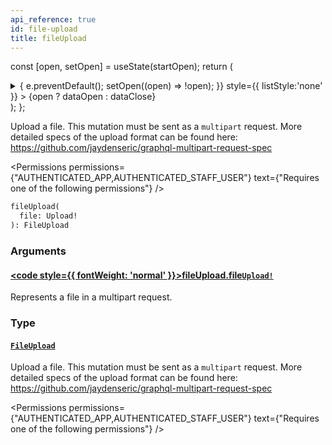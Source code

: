 ```yaml
---
api_reference: true
id: file-upload
title: fileUpload
---
```






const [open, setOpen] = useState(startOpen);
return (
<details {...(open ? { open: true } : {})} className="details" style={{ border:'none', boxShadow:'none', background:'var(--ifm-background-color)' }}>
<summary
onClick={(e) => {
e.preventDefault();
setOpen((open) => !open);
}}
style={{ listStyle:'none' }} >
{open ? dataOpen : dataClose}
</summary>
{open && children}
</details>
);
};

Upload a file. This mutation must be sent as a `multipart` request. More detailed specs of the upload format can be found here: https://github.com/jaydenseric/graphql-multipart-request-spec


<Permissions permissions={"AUTHENTICATED_APP,AUTHENTICATED_STAFF_USER"} text={"Requires one of the following permissions"} />


```graphql
fileUpload(
  file: Upload!
): FileUpload
```

### Arguments

#### [<code style={{ fontWeight: 'normal' }}>fileUpload.<b>file</b></code>](#)<Bullet />[`Upload!`](../../../api-reference/miscellaneous/scalars/upload.mdx) <Badge class="badge badge--secondary" text="non-null"/> <Badge class="badge badge--secondary" text="scalar"/> <Badge class="badge badge--secondary" text="miscellaneous"/>

Represents a file in a multipart request.

### Type

#### [`FileUpload`](../../../api-reference/miscellaneous/objects/file-upload.mdx) <Badge class="badge badge--secondary" text="object"/> <Badge class="badge badge--secondary" text="miscellaneous"/>

Upload a file. This mutation must be sent as a `multipart` request. More detailed specs of the upload format can be found here: https://github.com/jaydenseric/graphql-multipart-request-spec


<Permissions permissions={"AUTHENTICATED_APP,AUTHENTICATED_STAFF_USER"} text={"Requires one of the following permissions"} />


